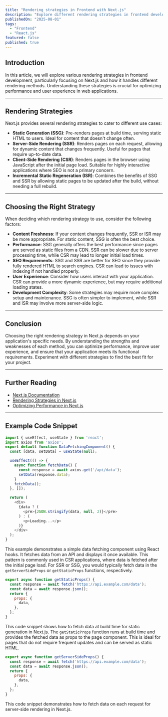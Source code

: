 ```yaml
---
title: "Rendering strategies in Frontend with Next.js"
description: "Explore different rendering strategies in frontend development."
publishedOn: "2025-08-01"
tags: 
  - "Frontend"
  - "React.js"
featured: false
published: true
---
```


## Introduction
In this article, we will explore various rendering strategies in frontend development, particularly focusing on Next.js
and how it handles different rendering methods. Understanding these strategies is crucial for optimizing performance and user experience in web applications.

<Hr/>

## Rendering Strategies
Next.js provides several rendering strategies to cater to different use cases:
- **Static Generation (SSG)**: Pre-renders pages at build time, serving static HTML to users. Ideal for content that doesn't change often.
- **Server-Side Rendering (SSR)**: Renders pages on each request, allowing for
dynamic content that changes frequently. Useful for pages that require up-to-date data.
- **Client-Side Rendering (CSR)**: Renders pages in the browser using JavaScript
after the initial page load. Suitable for highly interactive applications where SEO is not a primary concern.
- **Incremental Static Regeneration (ISR)**: Combines the benefits of SSG and SSR by allowing static pages to be updated after the build, without needing a full rebuild.

<Hr/>

## Choosing the Right Strategy
When deciding which rendering strategy to use, consider the following factors:
- **Content Freshness**: If your content changes frequently, SSR or ISR may be more appropriate. For static content, SSG is often the best choice.
- **Performance**: SSG generally offers the best performance since pages are served as static files
  from a CDN. SSR can be slower due to server processing time, while CSR may lead to longer initial load times.
- **SEO Requirements**: SSG and SSR are better for SEO since they provide fully rendered
  HTML to search engines. CSR can lead to issues with indexing if not handled properly.
- **User Experience**: Consider how users interact with your application. CSR can provide a more dynamic experience, but may require additional loading states. 
- **Development Complexity**: Some strategies may require more complex setup and maintenance. SSG is often simpler to implement, while SSR and ISR may involve more server-side logic.

<Hr/>

## Conclusion
Choosing the right rendering strategy in Next.js depends on your application's specific needs. By understanding the strengths
and weaknesses of each method, you can optimize performance, improve user experience, and ensure that your application meets its functional requirements. Experiment with different strategies to find the best fit for your project.

<Hr/>

## Further Reading
- [Next.js Documentation](https://nextjs.org/docs)
- [Rendering Strategies in Next.js](https://nextjs.org/docs/app/building-your-application/rendering)
- [Optimizing Performance in Next.js](https://nextjs.org/docs/app/building-your-application/optimizing)

<Hr/>  

## Example Code Snippet
```javascript
import { useEffect, useState } from 'react';
import axios from 'axios';
export default function DataFetchingComponent() {
  const [data, setData] = useState(null);

  useEffect(() => {
    async function fetchData() {
      const response = await axios.get('/api/data');
      setData(response.data);
    }
    fetchData();
  }, []);

  return (
    <div>
      {data ? (
        <pre>{JSON.stringify(data, null, 2)}</pre>
      ) : (
        <p>Loading...</p>
      )}
    </div>
  );
}
```
This example demonstrates a simple data fetching component using React hooks. It fetches data from an API
and displays it once available. This pattern is commonly used in CSR applications, where data is fetched
after the initial page load. For SSR or SSG, you would typically fetch data in the
`getServerSideProps` or `getStaticProps` functions, respectively.
```javascript
export async function getStaticProps() {
  const response = await fetch('https://api.example.com/data');
  const data = await response.json();
  return {
    props: {
      data,
    },
  };
}
```
This code snippet shows how to fetch data at build time for static generation in Next.js. The
`getStaticProps` function runs at build time and provides the fetched data as props to the page component. This is ideal for pages that do not require frequent updates and can be served as static HTML.
```javascript
export async function getServerSideProps() {
  const response = await fetch('https://api.example.com/data');
  const data = await response.json();
  return {
    props: {
      data,    
    },
  };
}
```
This code snippet demonstrates how to fetch data on each request for server-side rendering in Next.js.
